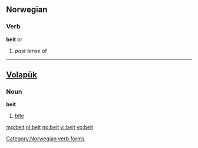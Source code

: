 ==Norwegian==

===Verb===
'''beit''' or '''{{l|no|bet}}'''

# ''past tense'' of {{l|no|bite}}

[[Category:Norwegian verb forms]]

----

==[[Volapük]]==

===Noun===
'''beit'''

# [[bite]]

[[mg:beit]]
[[nl:beit]]
[[no:beit]]
[[vi:beit]]
[[vo:beit]]